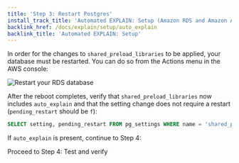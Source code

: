 ```yaml
---
title: 'Step 3: Restart Postgres'
install_track_title: 'Automated EXPLAIN: Setup (Amazon RDS and Amazon Aurora)'
backlink_href: /docs/explain/setup/auto_explain
backlink_title: 'Automated EXPLAIN: Setup'
---
```



In order for the changes to `shared_preload_libraries` to be applied, your database
must be restarted. You can do so from the Actions menu in the AWS console:

<img src={imgRDSReboot} alt="Restart your RDS database" />

After the reboot completes, verify that `shared_preload_libraries` now includes `auto_explain`
and that the setting change does not require a restart (`pending_restart` should be `f`):

```sql
SELECT setting, pending_restart FROM pg_settings WHERE name = 'shared_preload_libraries';
```

If `auto_explain` is present, continue to Step 4:

<Link className="btn btn-success" to="04_test_and_verify">
   Proceed to Step 4: Test and verify
</Link>

